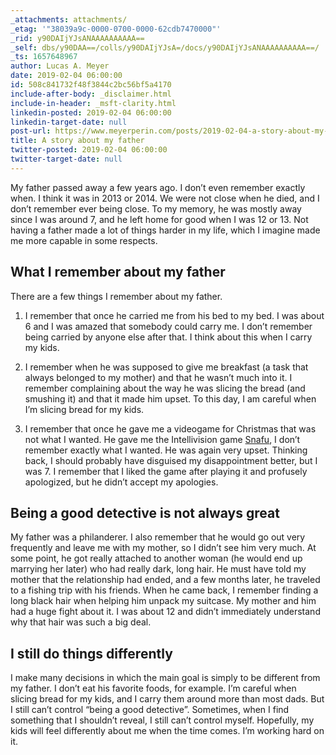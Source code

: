 ```yaml
---
_attachments: attachments/
_etag: '"38039a9c-0000-0700-0000-62cdb7470000"'
_rid: y90DAIjYJsANAAAAAAAAAA==
_self: dbs/y90DAA==/colls/y90DAIjYJsA=/docs/y90DAIjYJsANAAAAAAAAAA==/
_ts: 1657648967
author: Lucas A. Meyer
date: 2019-02-04 06:00:00
id: 508c841732f48f3844c2bc56bf5a4170
include-after-body: _disclaimer.html
include-in-header: _msft-clarity.html
linkedin-posted: 2019-02-04 06:00:00
linkedin-target-date: null
post-url: https://www.meyerperin.com/posts/2019-02-04-a-story-about-my-father.html
title: A story about my father
twitter-posted: 2019-02-04 06:00:00
twitter-target-date: null
---
```


My father passed away a few years ago. I don't even remember exactly when. I think it was in 2013 or 2014. We were not close when he died, and I don't remember ever being close. To my memory, he was mostly away since I was around 7, and he left home for good when I was 12 or 13. Not having a father made a lot of things harder in my life, which I imagine made me more capable in some respects.

<!-- 

## My original case for a two-parent household

Well, it's not necessarily a case for a *father*, but more a case for a household with two parents, no matter their genders. When I was a teenager, the only opinion I had was my mom's, right or wrong. Not having another parent in the house made it more expensive for me to validate my mother's opinions. One example was when I wanted to leave a low-income, dead-end job for another job. My mom was of the opinion that "job longevity" and loyalty were very valuable traits - that one shouldn't leave a job after a short period of time. My questionings didn't go very far. In that case I ended up not folowing my mother's opinion and changed jobs. I'm sure the change had a positive impact in my career, but I was terrified. 

-->

## What I remember about my father

There are a few things I remember about my father. 

1) I remember that once he carried me from his bed to my bed. I was about 6 and I was amazed that somebody could carry me. I don't remember being carried by anyone else after that. I think about this when I carry my kids.

2) I remember when he was supposed to give me breakfast (a task that always belonged to my mother) and that he wasn't much into it. I remember complaining about the way he was slicing the bread (and smushing it) and that it made him upset. To this day, I am careful when I'm slicing bread for my kids.

3) I remember that once he gave me a videogame for Christmas that was not what I wanted. He gave me the Intellivision game [Snafu](https://en.wikipedia.org/wiki/Snafu_(video_game)), I don't remember exactly what I wanted. He was again very upset. Thinking back, I should probably have disguised my disappointment better, but I was 7. I remember that I liked the game after playing it and profusely apologized, but he didn't accept my apologies.

## Being a good detective is not always great

My father was a philanderer. I also remember that he would go out very frequently and leave me with my mother, so I didn't see him very much. At some point, he got really attached to another woman (he would end up marrying her later) who had really dark, long hair. He must have told my mother that the relationship had ended, and a few months later, he traveled to a fishing trip with his friends. When he came back, I remember finding a long black hair when helping him unpack my suitcase. My mother and him had a huge fight about it. I was about 12 and didn't immediately understand why that hair was such a big deal.

## I still do things differently

I make many decisions in which the main goal is simply to be different from my father. I don't eat his favorite foods, for example. I'm careful when slicing bread for my kids, and I carry them around more than most dads. But I still can't control "being a good detective". Sometimes, when I find something that I shouldn't reveal, I still can't control myself. Hopefully, my kids will feel differently about me when the time comes. I'm working hard on it.